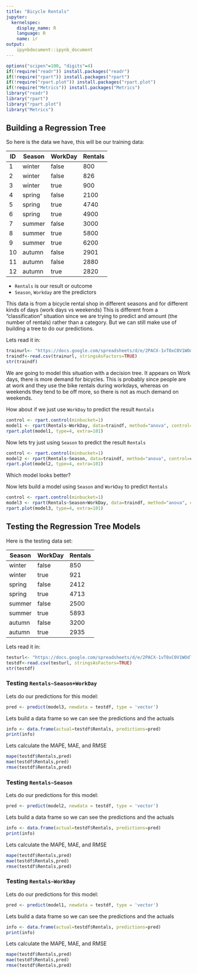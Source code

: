 ```yaml
---
title: "Bicycle Rentals"
jupyter:
  kernelspec:
    display_name: R
    language: R
    name: ir
output:
    ipynbdocument::ipynb_document
---
```



```r
options("scipen"=100, "digits"=4)
if(!require("readr")) install.packages("readr")
if(!require("rpart")) install.packages("rpart")
if(!require("rpart.plot")) install.packages("rpart.plot")
if(!require("Metrics")) install.packages("Metrics")
library("readr")
library("rpart")
library("rpart.plot")
library("Metrics")
```
## Building a Regression Tree 

So here is the data we have, this will be our training data:

| ID | Season | WorkDay | Rentals |
|----|--------|---------|---------|
| 1  | winter | false   | 800     |
| 2  | winter | false   | 826     |
| 3  | winter | true    | 900     |
| 4  | spring | false   | 2100    |
| 5  | spring | true    | 4740    |
| 6  | spring | true    | 4900    |
| 7  | summer | false   | 3000    |
| 8  | summer | true    | 5800    |
| 9  | summer | true    | 6200    |
| 10 | autumn | false   | 2901    |
| 11 | autumn | false   | 2880    |
| 12 | autumn | true    | 2820    |

- `Rentals` is our result or outcome
- `Season`, `Workday` are the predictors

This data is from a bicycle rental shop in different seasons and for different kinds of days (work days vs weekends) This is different from a "classification" situation since we are trying to predict and amount (the number of rentals) rather than a category. But we can still make use of building a tree to do our predictions.

Lets read it in:

```r
trainurl<- "https://docs.google.com/spreadsheets/d/e/2PACX-1vT0xC0V1WOdTsy8RK5yHOskEbWjXSE9oHh-IvLoJyCNFR-IgchGRcLF-nK0USxC2irKXUJmNdpFwSCw/pub?gid=0&single=true&output=csv"
traindf<-read.csv(trainurl, stringsAsFactors=TRUE)
str(traindf)
```

We are going to model this situation with a decision tree. It appears on Work days, there is more demand for bicycles. This is probably since people are at work and they use the bike rentals during workdays, whereas on weekends they tend to be off more, so there is not as much demand on weekends. 

How about if we just use `WorkDay` to predict the result `Rentals`

```r
control <- rpart.control(minbucket=1)
model1 <- rpart(Rentals~WorkDay, data=traindf, method="anova", control=control)
rpart.plot(model1, type=4, extra=101)
```

Now lets try just using `Season` to predict the result `Rentals`

```r
control <- rpart.control(minbucket=1)
model2 <- rpart(Rentals~Season, data=traindf, method="anova", control=control)
rpart.plot(model2, type=4, extra=101)
```

Which model looks better?

Now lets build a model using `Season` and `WorkDay` to predict `Rentals`

```r
control <- rpart.control(minbucket=1)
model3 <- rpart(Rentals~Season+WorkDay, data=traindf, method="anova", control=control)
rpart.plot(model3, type=4, extra=101)
```

## Testing the Regression Tree Models

Here is the testing data set:

| Season | WorkDay | Rentals |
|--------|---------|---------|
| winter | false   | 850     |
| winter | true    | 921     |
| spring | false   | 2412    |
| spring | true    | 4713    |
| summer | false   | 2500    |
| summer | true    | 5893    |
| autumn | false   | 3200    |
| autumn | true    | 2935    |

Lets read it in:

```r
testurl<- "https://docs.google.com/spreadsheets/d/e/2PACX-1vT0xC0V1WOdTsy8RK5yHOskEbWjXSE9oHh-IvLoJyCNFR-IgchGRcLF-nK0USxC2irKXUJmNdpFwSCw/pub?gid=289547774&single=true&output=csv"
testdf<-read.csv(testurl, stringsAsFactors=TRUE)
str(testdf)
```

### Testing `Rentals~Season+WorkDay`

Lets do our predictions for this model:

```r
pred <- predict(model3, newdata = testdf, type = 'vector')
```

Lets build a data frame so we can see the predictions and the actuals

```r
info <- data.frame(actual=testdf$Rentals, predictions=pred)
print(info)
```

Lets calculate the MAPE, MAE, and RMSE

```r
mape(testdf$Rentals,pred)
mae(testdf$Rentals,pred)
rmse(testdf$Rentals,pred)
```

### Testing `Rentals~Season`

Lets do our predictions for this model:

```r
pred <- predict(model2, newdata = testdf, type = 'vector')
```

Lets build a data frame so we can see the predictions and the actuals

```r
info <- data.frame(actual=testdf$Rentals, predictions=pred)
print(info)
```

Lets calculate the MAPE, MAE, and RMSE

```r
mape(testdf$Rentals,pred)
mae(testdf$Rentals,pred)
rmse(testdf$Rentals,pred)
```

### Testing `Rentals~WorkDay`

Lets do our predictions for this model:

```r
pred <- predict(model1, newdata = testdf, type = 'vector')
```

Lets build a data frame so we can see the predictions and the actuals

```r
info <- data.frame(actual=testdf$Rentals, predictions=pred)
print(info)
```

Lets calculate the MAPE, MAE, and RMSE

```r
mape(testdf$Rentals,pred)
mae(testdf$Rentals,pred)
rmse(testdf$Rentals,pred)
```

